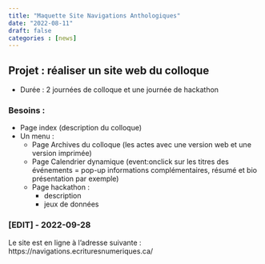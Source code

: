 ```yaml
---
title: "Maquette Site Navigations Anthologiques"
date: "2022-08-11"
draft: false
categories : [news]
---
```


## Projet : réaliser un site web du colloque

- Durée : 2 journées de colloque et une journée de hackathon

### Besoins : 

- Page index (description du colloque)
- Un menu : 
    - Page Archives du colloque (les actes avec une version web et une version imprimée)
    - Page Calendrier dynamique (event:onclick sur les titres des événements = pop-up informations complémentaires, résumé et bio présentation par exemple)
    - Page hackathon :
        - description
        - jeux de données

### [EDIT] - 2022-09-28

Le site est en ligne à l'adresse suivante : https://navigations.ecrituresnumeriques.ca/